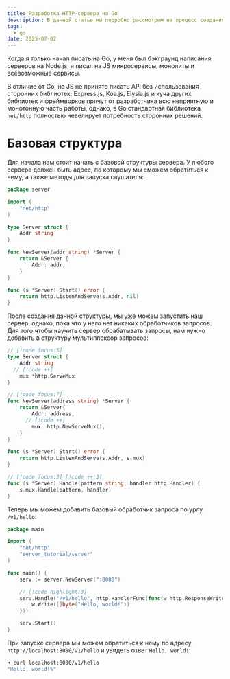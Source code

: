 ```yaml
---
title: Разработка HTTP-сервера на Go
description: В данной статье мы подробно рассмотрим на процесс создания структуры сервера с миддлвейрами, логерром и другими ништяками
tags:
  - go
date: 2025-07-02
---
```


Когда я только начал писать на Go, у меня был бэкграунд написания серверов на Node.js, я писал на JS микросервисы, монолиты и всевозможные сервисы.

В отличие от Go, на JS не принято писать API без использования сторонних библиотек: Express.js, Koa.js, Elysia.js и куча других библиотек и фреймворков прячут от разработчика всю неприятную и монотонную часть работы, однако, в Go стандартная библиотека `net/http` полностью невелирует потребность сторонних решений.

# Базовая структура

Для начала нам стоит начать с базовой структуры сервера. У любого сервера должен быть адрес, по которому мы сможем обратиться к нему, а также методы для запуска слушателя:

```go
package server

import (
	"net/http"
)

type Server struct {
	Addr string
}

func NewServer(addr string) *Server {
	return &Server {
		Addr: addr,
	}
}

func (s *Server) Start() error {
	return http.ListenAndServe(s.Addr, nil)
}
```

После создания данной структуры, мы уже можем запустить наш сервер, однако, пока что у него нет никаких обработчиков запросов. Для того чтобы научить сервер обрабатывать запросы, нам нужно добавить в структуру мультиплексор запросов:

```go
// [!code focus:5]
type Server struct {
	Addr string
  // [!code ++]
	mux *http.ServeMux
}

// [!code focus:7]
func NewServer(address string) *Server {
	return &Server{
		Addr: address,
	  // [!code ++]
		mux: http.NewServeMux(),
	}
}

func (s *Server) Start() error {
	return http.ListenAndServe(s.Addr, s.mux)
}

// [!code focus:3] [!code ++:3]
func (s *Server) Handle(pattern string, handler http.Handler) {
	s.mux.Handle(pattern, handler)
}
```

Теперь мы можем добавить базовый обработчик запроса по урлу `/v1/hello`:

```go
package main

import (
	"net/http"
	"server_tutorial/server"
)

func main() {
	serv := server.NewServer(":8080")

	// [!code highlight:3]
	serv.Handle("/v1/hello", http.HandlerFunc(func(w http.ResponseWriter, r *http.Request) {
		w.Write([]byte("Hello, world!"))
	}))

	serv.Start()
}
```

При запуске сервера мы можем обратиться к нему по адресу `http://localhost:8080/v1/hello` и увидеть ответ `Hello, world!`:

```bash
➜ curl localhost:8080/v1/hello
"Hello, world!%"
```
